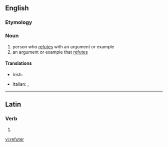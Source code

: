==English==

===Etymology===
{{suffix|refute|er}}

===Noun===
{{en-noun}}

# person who [[refute]]s with an argument or example
# an argument or example that [[refute]]s

====Translations====
{{trans-top|person who refutes with an argument or example}}
* Irish: {{t-|ga|bréagnaitheoir|m}}
{{trans-mid}}
* Italian: {{t-|it|confutatore|m}}, {{t-|it|confutatrice|f}}
{{trans-bottom}}

{{trans-top|an argument or example that refutes}}
{{trans-mid}}
{{trans-bottom}}

----

==Latin==

===Verb===
{{la-verb-form|refūter}}

# {{conjugation of|refuto|refūtō|1|s|pres|pass|sub|lang=la}}


[[vi:refuter]]